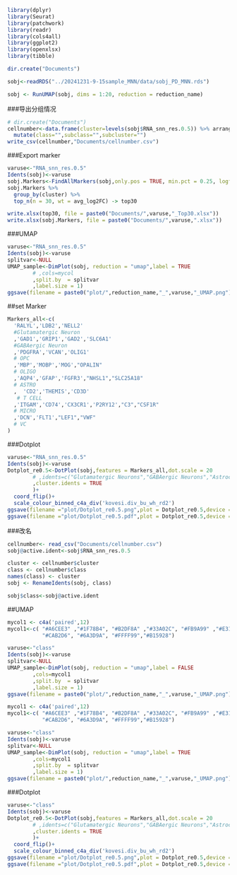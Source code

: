 ```r
library(dplyr)
library(Seurat)
library(patchwork)
library(readr)
library(cols4all)
library(ggplot2)
library(openxlsx)
library(tibble)
```

```r
dir.create("Documents")
```


```r
sobj<-readRDS("../20241231-9-15sample_MNN/data/sobj_PD_MNN.rds")
```

```r
sobj <- RunUMAP(sobj, dims = 1:20, reduction = reduction_name)
```

###导出分组情况
```r
# dir.create("Documents")
cellnumber<-data.frame(cluster=levels(sobj$RNA_snn_res.0.5)) %>% arrange %>%
  mutate(class="",subclass="",subcluster="")
write_csv(cellnumber,"Documents/cellnumber.csv")
```

###Export marker
```r
varuse<-"RNA_snn_res.0.5"
Idents(sobj)<-varuse
sobj.Markers<-FindAllMarkers(sobj,only.pos = TRUE, min.pct = 0.25, logfc.threshold = 0.25)
sobj.Markers %>%
  group_by(cluster) %>%
  top_n(n = 30, wt = avg_log2FC) -> top30

write.xlsx(top30, file = paste0("Documents/",varuse,"_Top30.xlsx"))
write.xlsx(sobj.Markers, file = paste0("Documents/",varuse,".xlsx"))


```
###UMAP
```r
varuse<-"RNA_snn_res.0.5"
Idents(sobj)<-varuse
splitvar<-NULL
UMAP_sample<-DimPlot(sobj, reduction = "umap",label = TRUE
        # ,cols=mycol
        ,split.by  = splitvar
        ,label.size = 1)
ggsave(filename = paste0("plot/",reduction_name,"_",varuse,"_UMAP.png"),plot = UMAP_sample,device = "png",width=2500,height = 2000,dpi = 500,units = "px")
```
##set Marker
```r
Markers_all<-c(
  'RALYL','LDB2','NELL2'
  #Glutamatergic Neuron	
  ,'GAD1','GRIP1','GAD2','SLC6A1'
  #GABAergic Neuron	
  ,'PDGFRA','VCAN','OLIG1'
  # OPC
  ,'MBP','MOBP','MOG',"OPALIN"
  # OLIGO
  ,'AQP4','GFAP','FGFR3',"NHSL1","SLC25A18"
  # ASTRO
  ,  'CD2','THEMIS','CD3D'
   # T CELL
  ,'ITGAM','CD74','CX3CR1','P2RY12',"C3","CSF1R"
  # MICRO 
  ,'DCN','FLT1',"LEF1","VWF"
  # VC
)
```
###Dotplot
```r
varuse<-"RNA_snn_res.0.5"
Idents(sobj)<-varuse
Dotplot_re0.5<-DotPlot(sobj,features = Markers_all,dot.scale = 20
        # ,idents=c("Glutamatergic Neurons","GABAergic Neurons","Astrocytes","Micro-PVM","Oligos","OPCs","Endo-Pericytes","Tcells")
        ,cluster.idents = TRUE
        )+
  coord_flip()+
  scale_colour_binned_c4a_div('kovesi.div_bu_wh_rd2')
ggsave(filename ="plot/Dotplot_re0.5.png",plot = Dotplot_re0.5,device = "png",width=2500,height = 4500,dpi = 100,units = "px" )
ggsave(filename ="plot/Dotplot_re0.5.pdf",plot = Dotplot_re0.5,device = "pdf",width=2500,height = 4500,dpi = 100,units = "px" )
```

###改名
```r
cellnumber<- read_csv("Documents/cellnumber.csv")
sobj@active.ident<-sobj$RNA_snn_res.0.5

cluster <- cellnumber$cluster
class <- cellnumber$class
names(class) <- cluster
sobj <- RenameIdents(sobj, class)

sobj$class<-sobj@active.ident
```

##UMAP
```r
mycol1 <- c4a('paired',12)
mycol1<-c( "#A6CEE3" ,"#1F78B4", "#B2DF8A" ,"#33A02C", "#FB9A99" ,"#E31A1C", "#FDBF6F" ,"#FF7F00" ,
           "#CAB2D6", "#6A3D9A", "#FFFF99","#B15928")

varuse<-"class"
Idents(sobj)<-varuse
splitvar<-NULL
UMAP_sample<-DimPlot(sobj, reduction = "umap",label = FALSE
        ,cols=mycol1
        ,split.by  = splitvar
        ,label.size = 1)
ggsave(filename = paste0("plot/",reduction_name,"_",varuse,"_UMAP.png"),plot = UMAP_sample,device = "png",width=3000,height = 2500,dpi = 300,units = "px")
```

```r
mycol1 <- c4a('paired',12)
mycol1<-c( "#A6CEE3" ,"#1F78B4", "#B2DF8A" ,"#33A02C", "#FB9A99" ,"#E31A1C", "#FDBF6F" ,"#FF7F00" ,
           "#CAB2D6", "#6A3D9A", "#FFFF99","#B15928")

varuse<-"class"
Idents(sobj)<-varuse
splitvar<-NULL
UMAP_sample<-DimPlot(sobj, reduction = "umap",label = TRUE
        ,cols=mycol1
        ,split.by  = splitvar
        ,label.size = 1)
ggsave(filename = paste0("plot/",reduction_name,"_",varuse,"_UMAP.png"),plot = UMAP_sample,device = "png",width=2500,height = 2000,dpi = 500,units = "px")
```
###Dotplot
```r
varuse<-"class"
Idents(sobj)<-varuse
Dotplot_re0.5<-DotPlot(sobj,features = Markers_all,dot.scale = 20
        # ,idents=c("Glutamatergic Neurons","GABAergic Neurons","Astrocytes","Micro-PVM","Oligos","OPCs","Endo-Pericytes","Tcells")
        ,cluster.idents = TRUE
        )+
  coord_flip()+
  scale_colour_binned_c4a_div('kovesi.div_bu_wh_rd2')
ggsave(filename ="plot/Dotplot_re0.5.png",plot = Dotplot_re0.5,device = "png",width=2500,height = 4500,dpi = 100,units = "px" )
ggsave(filename ="plot/Dotplot_re0.5.pdf",plot = Dotplot_re0.5,device = "pdf",width=2500,height = 4500,dpi = 100,units = "px" )
```